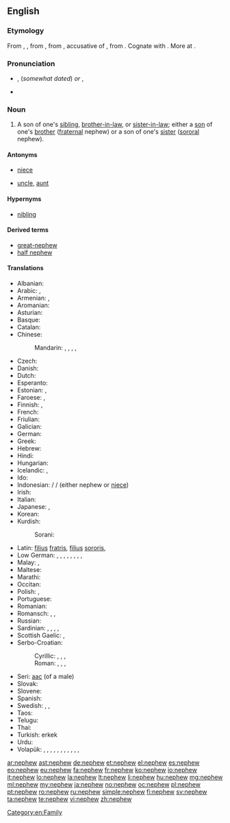 ==English==

===Etymology===
From {{etyl|enm}} {{term|nevew|lang=enm}}, {{term|neveu||nephew, grandson|lang=enm}}, from {{etyl|fro}} {{term|neveu||nephew, grandson|lang=fro}}, from {{etyl|la}} {{term|nepotem|nepōtem|lang=la}}, accusative of {{term|nepos|nepōs|nephew, grandson|lang=la}}, from {{proto|Indo-European|nepot-|grandchild, sister's son|lang=en}}. Cognate with {{etyl|ang|-}} {{term|nefa||nephew, grandson|lang=ang}}. More at {{l|en|neve}}.

===Pronunciation===
* {{a|RP}} {{IPA|/ˈnɛv.ju/}}, {{X-SAMPA|/nEvju/}} (''somewhat dated'') ''or'' {{IPA|/ˈnɛf.ju/}}, {{X-SAMPA|/nEfju/}}
* {{audio|en-us-nephew.ogg|Audio (US)}}

===Noun===
{{wikipedia}}
{{en-noun}}

# A son of one's [[sibling]], [[brother-in-law]], or [[sister-in-law]]; either a [[son]] of one's [[brother]] ([[fraternal]] nephew) or a son of one's [[sister]] ([[sororal]] nephew).

====Antonyms====
* {{qualifier|with regards to gender}} [[niece]]
* {{qualifier|with regards to ancestry}} [[uncle]], [[aunt]]

====Hypernyms====
* [[nibling]]

====Derived terms====
* [[great-nephew]]
* [[half nephew]]

====Translations====
{{trans-top|fraternal or sororal nephew}}
* Albanian: {{t-|sq|nip|m|xs=Albanian}}
* Arabic: {{qualifier|fraternal}} {{t-|ar|ابن الأخ|m|tr=íbni-l-’ákh|sc=Arab}}, {{qualifier|sororal}} {{t-|ar|ابن الأخت|tr=íbni-l-’úkht|sc=Arab}}
* Armenian: {{qualifier|fraternal}} {{t-|hy|եղբորորդի|tr=eġborordi}}, {{qualifier|sororal}} {{t-|hy|քրոջ որդի|tr=k'roǰ ordi}}
* Aromanian: {{t-|rup|nipot|m}}
* Asturian: {{t+|ast|sobrín|m}}
* Basque: {{t+|eu|iloba|xs=Basque}}
* Catalan: {{t-|ca|nebot|m}}
* Chinese:
*: Mandarin: {{qualifier|fraternal}} {{t|zh|姪|tr=zhí|sc=Hani}}, {{t|zh|侄|tr=zhí|sc=Hani}}, {{t|zh|姪子|tr=zhízǐ|sc=Hani}}, {{t|zh|侄子|tr=zhízǐ|sc=Hani}}, {{qualifier|sororal}} {{t|zh|外甥|tr=wàishēng|sc=Hani}}
* Czech: {{t+|cs|synovec|m}}
* Danish: {{t+|da|nevø|c}}
* Dutch: {{t+|nl|neef|m}}
* Esperanto: {{t+|eo|nevo}}
* Estonian: {{qualifier|fraternal}} {{t-|et|vennapoeg}}, {{qualifier|sororal}} {{t-|et|õepoeg}}
* Faroese: {{t-|fo|bróðursonur|m}} {{qualifier|fraternal}}, {{t-|fo|systursonur|m}} {{qualifier|sororal}}
* Finnish: {{qualifier|fraternal}} {{t-|fi|veljenpoika}}, {{qualifier|sororal}} {{t-|fi|sisarenpoika}}
* French: {{t+|fr|neveu|m}}
* Friulian: {{tø|fur|nevôt|m}}
* Galician: {{t-|gl|sobriño|m}}
* German: {{t+|de|Neffe|m}}
* Greek: {{t+|el|ανιψιός|m|tr=anipsiós|sc=Grek}}
* Hebrew: {{t-|he|אחיין|m|tr=akhyán}}
* Hindi: {{t+|hi|भतीजा|m|tr=bhatījā|sc=Deva}}
* Hungarian: {{t+|hu|unokaöcs}}
* Icelandic: {{qualifier|fraternal}} {{t+|is|bróðursonur|m}}, {{qualifier|sororal}} {{t+|is|systursonur|m}}
* Ido: {{t+|io|nevulo}}
* Indonesian: {{t+|id|keponakan|xs=Indonesian}} / {{t+|id|kemenakan|xs=Indonesian}} / {{t+|id|misan|xs=Indonesian}} (either nephew or [[niece]])
* Irish: {{t-|ga|nia|m|xs=Irish}}
* Italian: {{t+|it|nipote|m}}
* Japanese: {{t+|ja|甥|tr=[[おい]], oi|sc=Jpan}}, {{qualifier|eldest son of my brother}} {{t-|ja|兄の長男|tr=あにのちょうなん, ani-no chōnan|sc=Jpan}}
* Korean: {{t+|ko|조카|tr=joka|sc=Kore}}
* Kurdish:
*: Sorani: {{qualifier|brother's son or daughter}} {{t|ku|برازا|tr=birazá|sc=ku-Arab}}
{{trans-mid}}
* Latin: {{qualifier|fraternal}} [[filius]] [[fratris]], {{qualifier|sororal}} [[filius]] [[sororis]], {{t+|la|nepos|m}}
* Low German: {{qualifier|fraternal}} {{t-|nds|Broderjung|m}}, {{qualifier|fraternal}} {{t-|nds|Brodersöhn|m}}, {{qualifier|fraternal}} {{t-|nds|Broderkind|n}}, {{qualifier|sororal}} {{t-|nds|Süsterjung|m}}, {{qualifier|sororal}} {{t-|nds|Swesterjung|m}}, {{qualifier|sororal}} {{t-|nds|Süstersöhn|m}}, {{qualifier|sororal}} {{t-|nds|Swestersöhn|m}}, {{qualifier|sororal}} {{t-|nds|Süsterkind|n}}, {{qualifier|sororal}} {{t-|nds|Swesterkind|n}}
* Malay: {{t-|ms|anak saudara}}, {{t-|ms|anak saudara lelaki}}
* Maltese: {{t-|mt|nepputi|m|xs=Maltese}}
* Marathi: {{t-|mr|भाचा|m|tr=bhācā|sc=Deva}}
* Occitan: {{t+|oc|nebot|m}}
* Polish: {{qualifier|fraternal}} {{t+|pl|bratanek|m}}, {{qualifier|sororal}} {{t+|pl|siostrzeniec|m}}
* Portuguese: {{t+|pt|sobrinho|m}}
* Romanian: {{t-|ro|nepot|m}}
* Romansch: {{t-|rm|nev}}, {{t-|rm|neiv}}, {{t-|rm|neav}}
* Russian: {{t+|ru|племянник|m|tr=plemjánnik}}
* Sardinian: {{t-|sc|nebode}}, {{t-|sc|nebodi}}, {{t-|sc|nabode}}, {{t-|sc|nepode}}, {{t-|sc|nepote}}
* Scottish Gaelic: {{qualifier|fraternal}} {{t-|gd|mac-bràthair|m}}, {{qualifier|sororal}} {{t+|gd|mac-peathar|m}}
* Serbo-Croatian:
*: Cyrillic: {{qualifier|fraternal}} {{t-|sh|братанас|m}}, {{qualifier|fraternal}} {{t-|sh|синовац|m}}, {{qualifier|sororal}} {{t-|sh|сестрић|m}}, {{qualifier|either}} {{t-|sh|нећак|m}}
*: Roman: {{qualifier|fraternal}} {{t-|sh|bratanac|m}}, {{qualifier|fraternal}} {{t-|sh|sinovac|m}}, {{qualifier|sororal}} {{t-|sh|sestrić|m}}, {{qualifier|either}} {{t-|sh|nećak|m}}
* Seri: [[aac]] (of a male)
* Slovak: {{t-|sk|synovec|m}}
* Slovene: {{t+|sl|nečak|m}}
* Spanish: {{t+|es|sobrino|m}}
* Swedish: {{t+|sv|nevö|c}}, {{qualifier|fraternal}} {{t+|sv|brorson|c}}, {{qualifier|sororal}} {{t+|sv|systerson|c}}
* Taos: {{tø|twf|kìłu’úna}}
* Telugu: {{t+|te|మేనల్లుడు}}
* Thai: {{t-|th|หลานชาย|tr=lăan chaai|sc=Thai}}
* Turkish: erkek {{t+|tr|yeğen}}
* Urdu: {{t-|ur|بھتیجا|m|tr=bhatījā|sc=ur-Arab}}
* Volapük: {{qualifier|fraternal or sororal, ♂♀}} {{t+|vo|nef}}, {{qualifier|fraternal or sororal}} {{t+|vo|hinef}}, {{qualifier|fraternal, ♂♀}} {{t-|vo|blodanef}}, {{qualifier|fraternal}} {{t-|vo|blodahinef}}, {{qualifier|fraternal}} {{t+|vo|blodason}}, {{qualifier|sororal, ♂♀}} {{t-|vo|söranef}}, {{qualifier|sororal}} {{t-|vo|sörahinef}}, {{qualifier|sororal}} {{t+|vo|sörason}}, {{qualifier|fraternal, ♂♀}} {{t+|vo|blodacil}}, {{qualifier|fraternal}} {{t-|vo|blodahicil}}, {{qualifier|sororal, ♂♀}} {{t+|vo|söracil}}, {{qualifier|sororal}} {{t-|vo|sörahicil}}
{{trans-bottom}}

[[Category:en:Family]]

[[ar:nephew]]
[[ast:nephew]]
[[de:nephew]]
[[et:nephew]]
[[el:nephew]]
[[es:nephew]]
[[eo:nephew]]
[[eu:nephew]]
[[fa:nephew]]
[[fr:nephew]]
[[ko:nephew]]
[[io:nephew]]
[[it:nephew]]
[[lo:nephew]]
[[la:nephew]]
[[lt:nephew]]
[[li:nephew]]
[[hu:nephew]]
[[mg:nephew]]
[[ml:nephew]]
[[my:nephew]]
[[ja:nephew]]
[[no:nephew]]
[[oc:nephew]]
[[pl:nephew]]
[[pt:nephew]]
[[ro:nephew]]
[[ru:nephew]]
[[simple:nephew]]
[[fi:nephew]]
[[sv:nephew]]
[[ta:nephew]]
[[te:nephew]]
[[vi:nephew]]
[[zh:nephew]]